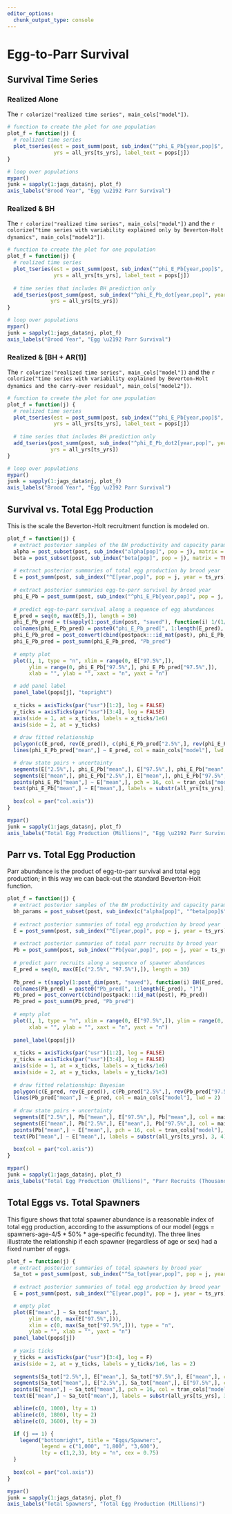```yaml
---
editor_options: 
  chunk_output_type: console
---
```


# Egg-to-Parr Survival {.tabset .tabset-pills}

## Survival Time Series {.tabset .tabset-pills}

### Realized Alone

The `r colorize("realized time series", main_cols["model"])`.

```r
# function to create the plot for one population
plot_f = function(j) {
  # realized time series
  plot_tseries(est = post_summ(post, sub_index("^phi_E_Pb[year,pop]$", year = ts_yrs, pop = j)),
               yrs = all_yrs[ts_yrs], label_text = pops[j])
}

# loop over populations
mypar()
junk = sapply(1:jags_data$nj, plot_f)
axis_labels("Brood Year", "Egg \u2192 Parr Survival")
```

### Realized & BH

The `r colorize("realized time series", main_cols["model"])` and the `r colorize("time series with variability explained only by Beverton-Holt dynamics", main_cols["model2"])`.

```r
# function to create the plot for one population
plot_f = function(j) {
  # realized time series
  plot_tseries(est = post_summ(post, sub_index("^phi_E_Pb[year,pop]$", year = ts_yrs, pop = j)),
               yrs = all_yrs[ts_yrs], label_text = pops[j])
  
  # time series that includes BH prediction only
  add_tseries(post_summ(post, sub_index("^phi_E_Pb_dot[year,pop]", year = ts_yrs, pop = j)),
              yrs = all_yrs[ts_yrs])
}

# loop over populations
mypar()
junk = sapply(1:jags_data$nj, plot_f)
axis_labels("Brood Year", "Egg \u2192 Parr Survival")
```

### Realized & [BH + AR(1)]

The `r colorize("realized time series", main_cols["model"])` and the `r colorize("time series with variability explained by Beverton-Holt dynamics and the carry-over residual", main_cols["model2"])`.

```r
# function to create the plot for one population
plot_f = function(j) {
  # realized time series
  plot_tseries(est = post_summ(post, sub_index("^phi_E_Pb[year,pop]$", year = ts_yrs, pop = j)),
               yrs = all_yrs[ts_yrs], label_text = pops[j])
  
  # time series that includes BH prediction only
  add_tseries(post_summ(post, sub_index("^phi_E_Pb_dot2[year,pop]", year = ts_yrs, pop = j)),
              yrs = all_yrs[ts_yrs])
}

# loop over populations
mypar()
junk = sapply(1:jags_data$nj, plot_f)
axis_labels("Brood Year", "Egg \u2192 Parr Survival")
```

## Survival vs. Total Egg Production

This is the scale the Beverton-Holt recruitment function is modeled on.

```r
plot_f = function(j) {
  # extract posterior samples of the BH productivity and capacity parameters
  alpha = post_subset(post, sub_index("alpha[pop]", pop = j), matrix = TRUE)
  beta = post_subset(post, sub_index("beta[pop]", pop = j), matrix = TRUE)
  
  # extract posterior summaries of total egg production by brood year
  E = post_summ(post, sub_index("^E[year,pop]", pop = j, year = ts_yrs))
  
  # extract posterior summaries egg-to-parr survival by brood year
  phi_E_Pb = post_summ(post, sub_index("^phi_E_Pb[year,pop]", pop = j, year = ts_yrs))
  
  # predict egg-to-parr survival along a sequence of egg abundances
  E_pred = seq(0, max(E[5,]), length = 30)
  phi_E_Pb_pred = t(sapply(1:post_dim(post, "saved"), function(i) 1/(1/alpha[i,] + E_pred/beta[i,])))
  colnames(phi_E_Pb_pred) = paste0("phi_E_Pb_pred[", 1:length(E_pred), "]")
  phi_E_Pb_pred = post_convert(cbind(postpack:::id_mat(post), phi_E_Pb_pred))
  phi_E_Pb_pred = post_summ(phi_E_Pb_pred, "Pb_pred")
  
  # empty plot
  plot(1, 1, type = "n", xlim = range(0, E["97.5%",]),
       ylim = range(0, phi_E_Pb["97.5%",], phi_E_Pb_pred["97.5%",]),
       xlab = "", ylab = "", xaxt = "n", yaxt = "n")

  # add panel label
  panel_label(pops[j], "topright")
  
  x_ticks = axisTicks(par("usr")[1:2], log = FALSE)
  y_ticks = axisTicks(par("usr")[3:4], log = FALSE)
  axis(side = 1, at = x_ticks, labels = x_ticks/1e6)
  axis(side = 2, at = y_ticks)
  
  # draw fitted relationship
  polygon(c(E_pred, rev(E_pred)), c(phi_E_Pb_pred["2.5%",], rev(phi_E_Pb_pred["97.5%",])), col = tran_cols["model"], border = NA)
  lines(phi_E_Pb_pred["mean",] ~ E_pred, col = main_cols["model"], lwd = 2)

  # draw state pairs + uncertainty
  segments(E["2.5%",], phi_E_Pb["mean",], E["97.5%",], phi_E_Pb["mean",], col = main_cols["model"])
  segments(E["mean",], phi_E_Pb["2.5%",], E["mean",], phi_E_Pb["97.5%",], col = main_cols["model"])
  points(phi_E_Pb["mean",] ~ E["mean",], pch = 16, col = tran_cols["model"], cex = 1.8)
  text(phi_E_Pb["mean",] ~ E["mean",], labels = substr(all_yrs[ts_yrs], 3, 4), cex = 0.65, col = "black")
  
  box(col = par("col.axis"))
}

mypar()
junk = sapply(1:jags_data$nj, plot_f)
axis_labels("Total Egg Production (Millions)", "Egg \u2192 Parr Survival")
```

## Parr vs. Total Egg Production

Parr abundance is the product of egg-to-parr survival and total egg production; in this way we can back-out the standard Beverton-Holt function.

```r
plot_f = function(j) {
  # extract posterior samples of the BH productivity and capacity parameters
  bh_params = post_subset(post, sub_index(c("alpha[pop]", "^beta[pop]$"), pop = j), matrix = TRUE)
  
  # extract posterior summaries of total egg production by brood year
  E = post_summ(post, sub_index("^E[year,pop]", pop = j, year = ts_yrs))
  
  # extract posterior summaries of total parr recruits by brood year
  Pb = post_summ(post, sub_index("^Pb[year,pop]", pop = j, year = ts_yrs))
  
  # predict parr recruits along a sequence of spawner abundances
  E_pred = seq(0, max(E[c("2.5%", "97.5%"),]), length = 30)
  
  Pb_pred = t(sapply(1:post_dim(post, "saved"), function(i) BH(E_pred, bh_params[i,1], bh_params[i,2])))
  colnames(Pb_pred) = paste0("Pb_pred[", 1:length(E_pred), "]")
  Pb_pred = post_convert(cbind(postpack:::id_mat(post), Pb_pred))
  Pb_pred = post_summ(Pb_pred, "Pb_pred")
  
  # empty plot
  plot(1, 1, type = "n", xlim = range(0, E["97.5%",]), ylim = range(0, Pb["97.5%",], Pb_pred["97.5%",]),
       xlab = "", ylab = "", xaxt = "n", yaxt = "n")
  
  panel_label(pops[j])
  
  x_ticks = axisTicks(par("usr")[1:2], log = FALSE)
  y_ticks = axisTicks(par("usr")[3:4], log = FALSE)
  axis(side = 1, at = x_ticks, labels = x_ticks/1e6)
  axis(side = 2, at = y_ticks, labels = y_ticks/1e3)
  
  # draw fitted relationship: Bayesian
  polygon(c(E_pred, rev(E_pred)), c(Pb_pred["2.5%",], rev(Pb_pred["97.5%",])), col = tran_cols["model"], border = NA)
  lines(Pb_pred["mean",] ~ E_pred, col = main_cols["model"], lwd = 2)
  
  # draw state pairs + uncertainty
  segments(E["2.5%",], Pb["mean",], E["97.5%",], Pb["mean",], col = main_cols["model"])
  segments(E["mean",], Pb["2.5%",], E["mean",], Pb["97.5%",], col = main_cols["model"])
  points(Pb["mean",] ~ E["mean",], pch = 16, col = tran_cols["model"], cex = 1.8)
  text(Pb["mean",] ~ E["mean",], labels = substr(all_yrs[ts_yrs], 3, 4), cex = 0.65, col = "black")
  
  box(col = par("col.axis"))
}

mypar()
junk = sapply(1:jags_data$nj, plot_f)
axis_labels("Total Egg Production (Millions)", "Parr Recruits (Thousands)")
```

## Total Eggs vs. Total Spawners

This figure shows that total spawner abundance is a reasonable index of total egg production, according to the assumptions of our model (eggs = spawners-age-4/5 * 50% * age-specific fecundity).
The three lines illustrate the relationship if each spawner (regardless of age or sex) had a fixed number of eggs.

```r
plot_f = function(j) {
  # extract posterior summaries of total spawners by brood year
  Sa_tot = post_summ(post, sub_index("^Sa_tot[year,pop]", pop = j, year = ts_yrs))
  
  # extract posterior summaries of total egg production by brood year
  E = post_summ(post, sub_index("^E[year,pop]", pop = j, year = ts_yrs))

  # empty plot
  plot(E["mean",] ~ Sa_tot["mean",],
       ylim = c(0, max(E["97.5%",])),
       xlim = c(0, max(Sa_tot["97.5%",])), type = "n",
       ylab = "", xlab = "", yaxt = "n")
  panel_label(pops[j])
  
  # yaxis ticks
  y_ticks = axisTicks(par("usr")[3:4], log = F)
  axis(side = 2, at = y_ticks, labels = y_ticks/1e6, las = 2)
  
  segments(Sa_tot["2.5%",], E["mean",], Sa_tot["97.5%",], E["mean",], col = main_cols["model"])
  segments(Sa_tot["mean",], E["2.5%",], Sa_tot["mean",], E["97.5%",], col = main_cols["model"])
  points(E["mean",] ~ Sa_tot["mean",], pch = 16, col = tran_cols["model"], cex = 1.8)
  text(E["mean",] ~ Sa_tot["mean",], labels = substr(all_yrs[ts_yrs], 3, 4), cex = 0.65, col = "black")

  abline(c(0, 1000), lty = 1)
  abline(c(0, 1800), lty = 2)
  abline(c(0, 3600), lty = 3)

  if (j == 1) {
    legend("bottomright", title = "Eggs/Spawner:",
           legend = c("1,000", "1,800", "3,600"),
           lty = c(1,2,3), bty = "n", cex = 0.75)
  }
  
  box(col = par("col.axis"))
}

mypar()
junk = sapply(1:jags_data$nj, plot_f)
axis_labels("Total Spawners", "Total Egg Production (Millions)")
```
